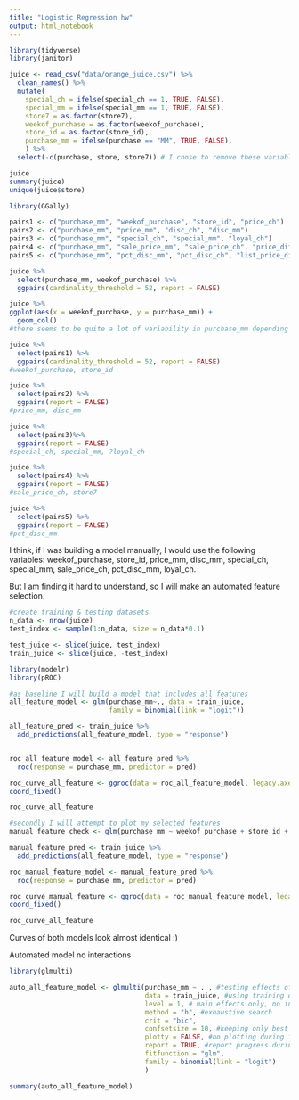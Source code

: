 ```yaml
---
title: "Logistic Regression hw"
output: html_notebook
---
```


```r
library(tidyverse)
library(janitor)
```

```r
juice <- read_csv("data/orange_juice.csv") %>%
  clean_names() %>%
  mutate(
    special_ch = ifelse(special_ch == 1, TRUE, FALSE),
    special_mm = ifelse(special_mm == 1, TRUE, FALSE),
    store7 = as.factor(store7),
    weekof_purchase = as.factor(weekof_purchase), 
    store_id = as.factor(store_id),
    purchase_mm = ifelse(purchase == "MM", TRUE, FALSE),
    ) %>%
  select(-c(purchase, store, store7)) # I chose to remove these variable right away as they are already represented in the dataset in other columns.

juice
summary(juice)
unique(juice$store)
```

```r
library(GGally)
```
```r
pairs1 <- c("purchase_mm", "weekof_purchase", "store_id", "price_ch")
pairs2 <- c("purchase_mm", "price_mm", "disc_ch", "disc_mm")
pairs3 <- c("purchase_mm", "special_ch", "special_mm", "loyal_ch")
pairs4 <- c("purchase_mm", "sale_price_mm", "sale_price_ch", "price_diff")
pairs5 <- c("purchase_mm", "pct_disc_mm", "pct_disc_ch", "list_price_diff")
```

```r
juice %>%
  select(purchase_mm, weekof_purchase) %>%
  ggpairs(cardinality_threshold = 52, report = FALSE)

juice %>%
ggplot(aes(x = weekof_purchase, y = purchase_mm)) +
  geom_col()
#there seems to be quite a lot of variability in purchase_mm depending on weekof_purchase, therefore I will keep weekof_purchase variable.

juice %>%
  select(pairs1) %>%
  ggpairs(cardinality_threshold = 52, report = FALSE)
#weekof_purchase, store_id

juice %>%
  select(pairs2) %>%
  ggpairs(report = FALSE)
#price_mm, disc_mm

juice %>%
  select(pairs3)%>%
  ggpairs(report = FALSE)
#special_ch, special_mm, ?loyal_ch

juice %>%
  select(pairs4) %>%
  ggpairs(report = FALSE)
#sale_price_ch, store7

juice %>%
  select(pairs5) %>%
  ggpairs(report = FALSE)
#pct_disc_mm
```
I think, if I was building a model manually, I would use the following variables: weekof_purchase, store_id, price_mm, disc_mm, special_ch, special_mm, sale_price_ch, pct_disc_mm, loyal_ch.

But I am finding it hard to understand, so I will make an automated feature selection.

```r
#create training & testing datasets
n_data <- nrow(juice)
test_index <- sample(1:n_data, size = n_data*0.1)

test_juice <- slice(juice, test_index)
train_juice <- slice(juice, -test_index)
```

```r
library(modelr)
library(pROC)
```


```r
#as baseline I will build a model that includes all features
all_feature_model <- glm(purchase_mm~., data = train_juice, 
                         family = binomial(link = "logit"))

all_feature_pred <- train_juice %>%
  add_predictions(all_feature_model, type = "response")


roc_all_feature_model <- all_feature_pred %>%
  roc(response = purchase_mm, predictor = pred)

roc_curve_all_feature <- ggroc(data = roc_all_feature_model, legacy.axes = TRUE)
coord_fixed()

roc_curve_all_feature

```


```r
#secondly I will attempt to plot my selected features
manual_feature_check <- glm(purchase_mm ~ weekof_purchase + store_id + price_mm + disc_mm + special_ch + special_mm + sale_price_ch + pct_disc_mm + loyal_ch, data = train_juice, family = binomial(link = "logit"))

manual_feature_pred <- train_juice %>%
  add_predictions(all_feature_model, type = "response")

roc_manual_feature_model <- manual_feature_pred %>%
  roc(response = purchase_mm, predictor = pred)

roc_curve_manual_feature <- ggroc(data = roc_manual_feature_model, legacy.axes = TRUE)
coord_fixed()

roc_curve_all_feature
```

Curves of both models look almost identical :)

Automated model no interactions

```r
library(glmulti)
```

```r
auto_all_feature_model <- glmulti(purchase_mm ~ . , #testing effects of all features
                                  data = train_juice, #using training dataset
                                  level = 1, # main effects only, no interactions
                                  method = "h", #exhaustive search
                                  crit = "bic", 
                                  confsetsize = 10, #keeping only best 10 models
                                  plotty = FALSE, #no plotting during iteration
                                  report = TRUE, #report progress during iteration
                                  fitfunction = "glm",
                                  family = binomial(link = "logit")
                                  )

summary(auto_all_feature_model)
```








